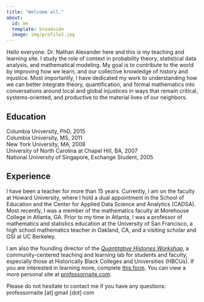 ```yaml
---
title: "Welcome all."
about:
  id: me
  template: broadside
  image: img/profile2.jpg
---
```


:::{#me}

Hello everyone. Dr. Nathan Alexander here and this is my teaching and learning site. I study the role of context in probability theory, statistical data analysis, and mathematical modeling. My goal is to contribute to the world by improving how we learn, and our collective knowledge of history and injustice. Most importantly, I have dedicated my work to understanding how we can better integrate theory, quantification, and formal mathematics into conversations around local and global injustices in ways that remain critical, systems-oriented, and productive to the material lives of our neighbors.

## Education

| Columbia University, PhD, 2015
| Columbia University, MS, 2011
| New York University, MA, 2008
| University of North Carolina at Chapel Hill, BA, 2007
| National University of Singapore, Exchange Student, 2005

## Experience

I have been a teacher for more than 15 years. Currently, I am on the faculty at Howard University, where I hold a dual appointment in the School of Education and the Center for Applied Data Science and Analytics (CADSA). Most recently, I was a member of the mathematics faculty at Morehouse College in Atlanta, GA. Prior to my time in Atlanta, I was a professor of mathematics and statistics education at the University of San Francisco, a high school mathematics teacher in Oakland, CA, and a visiting scholar and GSI at UC Berkeley.

I am also the founding director of the [*Quantitative Histories Workshop*](https://linktr.ee/QuantHistories), a community-centered teaching and learning lab for students and faculty, especially those at Historically Black Colleges and Universities (HBCUs). If you are interested in learning more, complete [this form](https://docs.google.com/forms/d/e/1FAIpQLScKPatSYYIdgX7bkugZPoIBZGUDAwYMrrhTUmecqit3hK3d2A/viewform). You can view a more personal site at [professornaite.com](https://professornaite.com).

:::

Please do not hesitate to contact me if you have any questions: professornaite [at] gmail [dot] com
